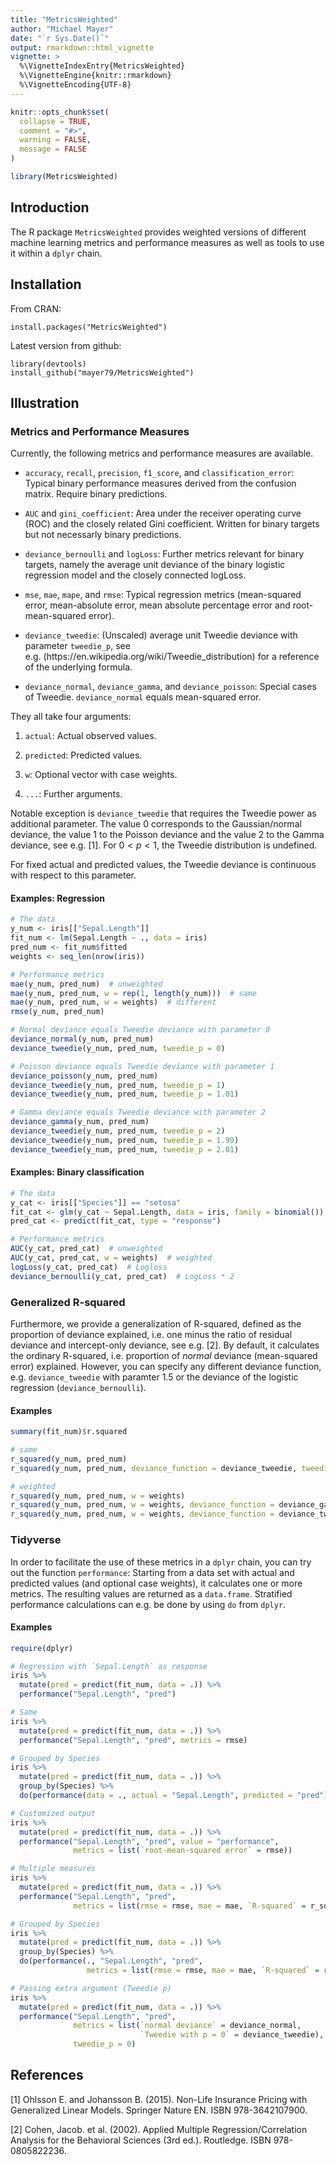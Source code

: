 ---
title: "MetricsWeighted"
author: "Michael Mayer"
date: "`r Sys.Date()`"
output: rmarkdown::html_vignette
vignette: >
  %\VignetteIndexEntry{MetricsWeighted}
  %\VignetteEngine{knitr::rmarkdown}
  %\VignetteEncoding{UTF-8}
---

```{r, include = FALSE}
knitr::opts_chunk$set(
  collapse = TRUE,
  comment = "#>",
  warning = FALSE,
  message = FALSE
)
```

```{r setup}
library(MetricsWeighted)
```

## Introduction

The R package `MetricsWeighted` provides weighted versions of different machine learning metrics and performance measures as well as tools to use it within a `dplyr` chain.

## Installation
From CRAN:
```
install.packages("MetricsWeighted")
```

Latest version from github:
```
library(devtools)
install_github("mayer79/MetricsWeighted")
```

## Illustration

### Metrics and Performance Measures

Currently, the following metrics and performance measures are available.

- `accuracy`, `recall`, `precision`, `f1_score`, and `classification_error`: Typical binary performance measures derived from the confusion matrix. Require binary predictions.

- `AUC` and `gini_coefficient`: Area under the receiver operating curve (ROC) and the closely related Gini coefficient. Written for binary targets but not necessarly binary predictions.

- `deviance_bernoulli` and `logLoss`: Further metrics relevant for binary targets, namely the average unit deviance of the binary logistic regression model and the closely connected logLoss.

- `mse`, `mae`, `mape`, and `rmse`: Typical regression metrics (mean-squared error, mean-absolute error, mean absolute percentage error and root-mean-squared error).

- `deviance_tweedie`: (Unscaled) average unit Tweedie deviance with parameter `tweedie_p`, see e.g. (https://en.wikipedia.org/wiki/Tweedie_distribution) for a reference of the underlying formula.

- `deviance_normal`,  `deviance_gamma`, and `deviance_poisson`: Special cases of Tweedie. `deviance_normal` equals mean-squared error.

They all take four arguments: 

1. `actual`: Actual observed values.

2. `predicted`: Predicted values.

3. `w`: Optional vector with case weights.

4. `...`: Further arguments.

Notable exception is `deviance_tweedie` that requires the Tweedie power as additional parameter. The value 0 corresponds to the Gaussian/normal deviance, the value 1 to the Poisson deviance and the value 2 to the Gamma deviance, see e.g. [1]. For $0 < p < 1$, the Tweedie distribution is undefined.

For fixed actual and predicted values, the Tweedie deviance is continuous with respect to this parameter.

#### Examples: Regression
```{r}
# The data
y_num <- iris[["Sepal.Length"]]
fit_num <- lm(Sepal.Length ~ ., data = iris)
pred_num <- fit_num$fitted
weights <- seq_len(nrow(iris))

# Performance metrics
mae(y_num, pred_num)  # unweighted
mae(y_num, pred_num, w = rep(1, length(y_num)))  # same
mae(y_num, pred_num, w = weights)  # different
rmse(y_num, pred_num)

# Normal deviance equals Tweedie deviance with parameter 0
deviance_normal(y_num, pred_num)
deviance_tweedie(y_num, pred_num, tweedie_p = 0)

# Poisson deviance equals Tweedie deviance with parameter 1
deviance_poisson(y_num, pred_num)
deviance_tweedie(y_num, pred_num, tweedie_p = 1)
deviance_tweedie(y_num, pred_num, tweedie_p = 1.01)

# Gamma deviance equals Tweedie deviance with parameter 2
deviance_gamma(y_num, pred_num)
deviance_tweedie(y_num, pred_num, tweedie_p = 2)
deviance_tweedie(y_num, pred_num, tweedie_p = 1.99)
deviance_tweedie(y_num, pred_num, tweedie_p = 2.01)
```

#### Examples: Binary classification
```{r}
# The data
y_cat <- iris[["Species"]] == "setosa"
fit_cat <- glm(y_cat ~ Sepal.Length, data = iris, family = binomial())
pred_cat <- predict(fit_cat, type = "response")

# Performance metrics
AUC(y_cat, pred_cat)  # unweighted
AUC(y_cat, pred_cat, w = weights)  # weighted
logLoss(y_cat, pred_cat)  # Logloss
deviance_bernoulli(y_cat, pred_cat)  # LogLoss * 2

```

### Generalized R-squared

Furthermore, we provide a generalization of R-squared, defined as the proportion of deviance explained, i.e. one minus the ratio of residual deviance and intercept-only deviance, see e.g. [2]. By default, it calculates the ordinary R-squared, i.e. proportion of *normal* deviance (mean-squared error) explained. However, you can specify any different deviance function, e.g. `deviance_tweedie` with paramter 1.5 or the deviance of the logistic regression (`deviance_bernoulli`).

#### Examples
```{r}
summary(fit_num)$r.squared

# same
r_squared(y_num, pred_num)
r_squared(y_num, pred_num, deviance_function = deviance_tweedie, tweedie_p = 0)

# weighted
r_squared(y_num, pred_num, w = weights)
r_squared(y_num, pred_num, w = weights, deviance_function = deviance_gamma) 
r_squared(y_num, pred_num, w = weights, deviance_function = deviance_tweedie, tweedie_p = 2)

```

### Tidyverse

In order to facilitate the use of these metrics in a `dplyr` chain, you can try out the function `performance`: Starting from a data set with actual and predicted values (and optional case weights), it calculates one or more metrics. The resulting values are returned as a `data.frame`. Stratified performance calculations can e.g. be done by using `do` from `dplyr`.

#### Examples
```{r}
require(dplyr)

# Regression with `Sepal.Length` as response
iris %>% 
  mutate(pred = predict(fit_num, data = .)) %>% 
  performance("Sepal.Length", "pred")

# Same
iris %>% 
  mutate(pred = predict(fit_num, data = .)) %>% 
  performance("Sepal.Length", "pred", metrics = rmse)

# Grouped by Species
iris %>% 
  mutate(pred = predict(fit_num, data = .)) %>% 
  group_by(Species) %>% 
  do(performance(data = ., actual = "Sepal.Length", predicted = "pred"))

# Customized output
iris %>% 
  mutate(pred = predict(fit_num, data = .)) %>% 
  performance("Sepal.Length", "pred", value = "performance",
              metrics = list(`root-mean-squared error` = rmse))

# Multiple measures
iris %>% 
  mutate(pred = predict(fit_num, data = .)) %>% 
  performance("Sepal.Length", "pred",
              metrics = list(rmse = rmse, mae = mae, `R-squared` = r_squared))

# Grouped by Species
iris %>% 
  mutate(pred = predict(fit_num, data = .)) %>% 
  group_by(Species) %>% 
  do(performance(., "Sepal.Length", "pred",
                 metrics = list(rmse = rmse, mae = mae, `R-squared` = r_squared)))

# Passing extra argument (Tweedie p)
iris %>% 
  mutate(pred = predict(fit_num, data = .)) %>% 
  performance("Sepal.Length", "pred",
              metrics = list(`normal deviance` = deviance_normal, 
                             `Tweedie with p = 0` = deviance_tweedie),
              tweedie_p = 0)

```

## References

[1] Ohlsson E. and Johansson B. (2015). Non-Life Insurance Pricing with Generalized Linear Models. Springer Nature EN. ISBN 978-3642107900.

[2] Cohen, Jacob. et al. (2002). Applied Multiple Regression/Correlation Analysis for the Behavioral Sciences (3rd ed.). Routledge. ISBN 978-0805822236.
